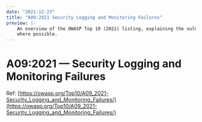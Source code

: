 ```yaml
---
date: "2021-12-23"
title: "A09:2021 Security Logging and Monitoring Failures"
preview: |-
    An overview of the OWASP Top 10 (2021) listing, explaining the vulnerabilities and throwing in examples 
    where possible.
---
```


# A09:2021 &mdash; Security Logging and Monitoring Failures

Ref: [https://owasp.org/Top10/A09_2021-Security_Logging_and_Monitoring_Failures/](https://owasp.org/Top10/A09_2021-Security_Logging_and_Monitoring_Failures/)